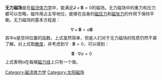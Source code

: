'''无力磁场'''是在[[磁流体力学|磁流体力学]]中，能满足<math>\boldsymbol{J}\times\boldsymbol{B}=0</math>的磁场。无力磁场中的重力和压力都可以忽略，磁作用占主导地位，能够在自身的[[磁压力|磁压力]]和[[磁张力|磁张力]]的作用下保持平衡。无力磁场的基本方程是：
:<math>\nabla\times\boldsymbol{B}=\alpha\boldsymbol{B}</math>
其中''α''是空间位置的函数。上式虽然简单，但是人们对于无力磁场的性质仍然不甚了解。对上式取[[散度|散度]]，并考虑到<math>\nabla\cdot\boldsymbol{B}=0</math>，可以得到：
:<math>\boldsymbol{B}\cdot\nabla\alpha=0</math>
上式表明''α''在每根[[磁力线|磁力线]]上只有一个值。

[[Category:磁流体力学|Category:磁流体力学]]
[[Category:太阳磁场|Category:太阳磁场]]